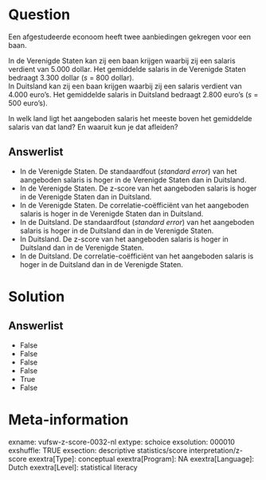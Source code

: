 Question
========
Een afgestudeerde econoom heeft twee aanbiedingen gekregen voor een
baan.  
  
In de Verenigde Staten kan zij een baan krijgen waarbij zij een salaris
verdient van 5.000 dollar. Het gemiddelde salaris in de Verenigde Staten
bedraagt 3.300 dollar (*s *= 800 dollar).  
In Duitsland kan zij een baan krijgen waarbij zij een salaris verdient
van 4.000 euro's. Het gemiddelde salaris in Duitsland bedraagt 2.800
euro's (*s *= 500 euro's).  
  
In welk land ligt het aangeboden salaris het meeste boven het gemiddelde
salaris van dat land? En waaruit kun je dat afleiden?

Answerlist
----------
* In de Verenigde Staten. De standaardfout (*standard error*) van het
  aangeboden salaris is hoger in de Verenigde Staten dan in Duitsland.
* In de Verenigde Staten. De z-score van het aangeboden salaris is hoger
  in de Verenigde Staten dan in Duitsland.
* In de Verenigde Staten. De correlatie-coëfficiënt van het aangeboden
  salaris is hoger in de Verenigde Staten dan in Duitsland.
* In de Duitsland. De standaardfout (*standard error*) van het aangeboden
  salaris is hoger in de Duitsland dan in de Verenigde Staten.
* In Duitsland. De z-score van het aangeboden salaris is hoger in
  Duitsland dan in de Verenigde Staten.
* In de Duitsland. De correlatie-coëfficiënt van het aangeboden salaris is
  hoger in de Duitsland dan in de Verenigde Staten.

Solution
========










Answerlist
----------
* False
* False
* False
* False
* True
* False

Meta-information
================
exname: vufsw-z-score-0032-nl
extype: schoice
exsolution: 000010
exshuffle: TRUE
exsection: descriptive statistics/score interpretation/z-score
exextra[Type]: conceptual
exextra[Program]: NA
exextra[Language]: Dutch
exextra[Level]: statistical literacy

